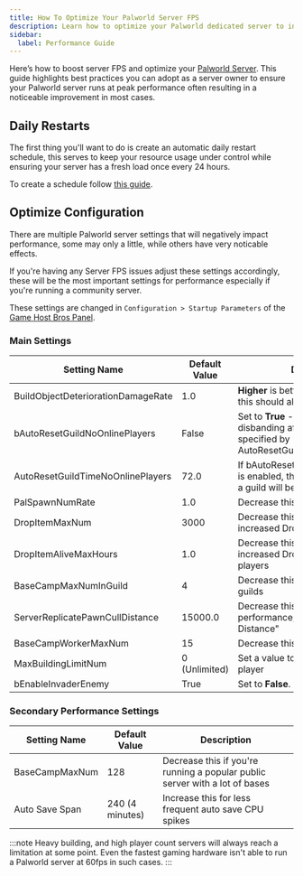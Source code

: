 ```yaml
---
title: How To Optimize Your Palworld Server FPS
description: Learn how to optimize your Palworld dedicated server to increase server fps and keep your server running as smooth as possible with this Palworld performance guide.
sidebar:
  label: Performance Guide
---
```


Here’s how to boost server FPS and optimize your [Palworld Server](https://www.gamehostbros.com/palworld-server-hosting/). This guide highlights best practices you can adopt as a server owner to ensure your Palworld server runs at peak performance often resulting in a noticeable improvement in most cases.

## Daily Restarts

The first thing you'll want to do is create an automatic daily restart schedule, this serves to keep your resource usage under control while ensuring your server has a fresh load once every 24 hours.

To create a schedule follow [this guide](/getting-started/schedules/).

## Optimize Configuration

There are multiple Palworld server settings that will negatively impact performance, some may only a little, while others have very noticable effects. 

If you're having any Server FPS issues adjust these settings accordingly, these will be the most important settings for performance especially if you're running a community server.
 
These settings are changed in `Configuration > Startup Parameters` of the [Game Host Bros Panel](https://panel.gamehostbros.com/).

### Main Settings

| Setting Name | Default Value | Description |
|--------------|---------------|-------------|
| BuildObjectDeteriorationDamageRate | 1.0 | **Higher** is better for performance, this should always be at least **0.1** |
| bAutoResetGuildNoOnlinePlayers | False | Set to **True** - Enables guild disbanding after the duration specified by AutoResetGuildTimeNoOnlinePlayers |
| AutoResetGuildTimeNoOnlinePlayers | 72.0 | If bAutoResetGuildNoOnlinePlayers is enabled, this the time limit before a guild will be disbanded |
| PalSpawnNumRate | 1.0 | Decrease this to spawn less Pals |
| DropItemMaxNum | 3000 | Decrease this especially if you have increased Drop Rates |
| DropItemAliveMaxHours | 1.0 | Decrease this especially if you have increased Drop Rates or many players|
| BaseCampMaxNumInGuild | 4 | Decrease this if there are many guilds |
| ServerReplicatePawnCullDistance | 15000.0 | Decrease this for much better performance, officially "Pal Sync Distance" |
| BaseCampWorkerMaxNum | 15 | Decrease this to lessen load |
| MaxBuildingLimitNum | 0 (Unlimited) | Set a value to limit max buildings per player |
| bEnableInvaderEnemy  | True | Set to **False**. |

### Secondary Performance Settings

| Setting Name | Default Value | Description |
|--------------|---------------|-------------|
| BaseCampMaxNum | 128 | Decrease this if you're running a popular public server with a lot of bases |
| Auto Save Span | 240 (4 minutes)| Increase this for less frequent auto save CPU spikes |

:::note
Heavy building, and high player count servers will always reach a limitation at some point. Even the fastest gaming hardware isn't able to run a Palworld server at 60fps in such cases.
:::


